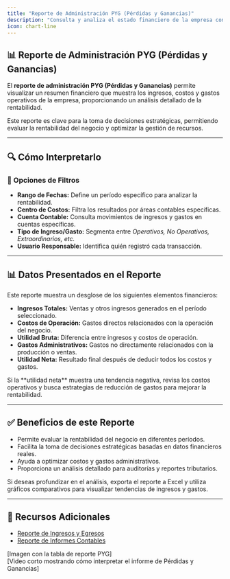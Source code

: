 ```yaml
---
title: "Reporte de Administración PYG (Pérdidas y Ganancias)"
description: "Consulta y analiza el estado financiero de la empresa con un informe detallado de ingresos, costos y utilidades en un período determinado."
icon: chart-line
---
```


## 📊 Reporte de Administración PYG (Pérdidas y Ganancias)  

El **reporte de administración PYG (Pérdidas y Ganancias)** permite visualizar un resumen financiero que muestra los ingresos, costos y gastos operativos de la empresa, proporcionando un análisis detallado de la rentabilidad.  

<Info>
Este reporte es clave para la toma de decisiones estratégicas, permitiendo evaluar la rentabilidad del negocio y optimizar la gestión de recursos.
</Info>

---

## 🔍 Cómo Interpretarlo  

### 🔹 Opciones de Filtros  

- **Rango de Fechas:** Define un período específico para analizar la rentabilidad.  
- **Centro de Costos:** Filtra los resultados por áreas contables específicas.  
- **Cuenta Contable:** Consulta movimientos de ingresos y gastos en cuentas específicas.  
- **Tipo de Ingreso/Gasto:** Segmenta entre *Operativos, No Operativos, Extraordinarios, etc.*  
- **Usuario Responsable:** Identifica quién registró cada transacción.  

---

## 📊 Datos Presentados en el Reporte  

Este reporte muestra un desglose de los siguientes elementos financieros:

- **Ingresos Totales:** Ventas y otros ingresos generados en el período seleccionado.  
- **Costos de Operación:** Gastos directos relacionados con la operación del negocio.  
- **Utilidad Bruta:** Diferencia entre ingresos y costos de operación.  
- **Gastos Administrativos:** Gastos no directamente relacionados con la producción o ventas.  
- **Utilidad Neta:** Resultado final después de deducir todos los costos y gastos.  

<Check>
Si la **utilidad neta** muestra una tendencia negativa, revisa los costos operativos y busca estrategias de reducción de gastos para mejorar la rentabilidad.
</Check>

---

## ✅ Beneficios de este Reporte  

- Permite evaluar la rentabilidad del negocio en diferentes períodos.  
- Facilita la toma de decisiones estratégicas basadas en datos financieros reales.  
- Ayuda a optimizar costos y gastos administrativos.  
- Proporciona un análisis detallado para auditorías y reportes tributarios.  

<Tip>
Si deseas profundizar en el análisis, exporta el reporte a Excel y utiliza gráficos comparativos para visualizar tendencias de ingresos y gastos.
</Tip>

---

## 🔗 Recursos Adicionales  

- [Reporte de Ingresos y Egresos](https://ayuda.gestoru.com/reportes/reportes-administrativos/ingresos-egresos)  
- [Reporte de Informes Contables](https://ayuda.gestoru.com/reportes/reportes-administrativos/informes-contables)  

[Imagen con la tabla de reporte PYG]  
[Video corto mostrando cómo interpretar el informe de Pérdidas y Ganancias]  
